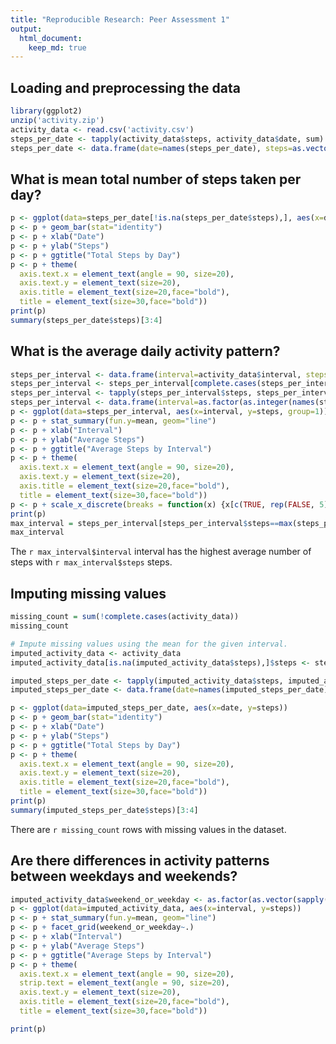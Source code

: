 ```yaml
---
title: "Reproducible Research: Peer Assessment 1"
output: 
  html_document:
    keep_md: true
---
```



## Loading and preprocessing the data
```r
library(ggplot2)
unzip('activity.zip')
activity_data <- read.csv('activity.csv')
steps_per_date <- tapply(activity_data$steps, activity_data$date, sum)
steps_per_date <- data.frame(date=names(steps_per_date), steps=as.vector(steps_per_date))
```


## What is mean total number of steps taken per day?
```r
p <- ggplot(data=steps_per_date[!is.na(steps_per_date$steps),], aes(x=date, y=steps)) 
p <- p + geom_bar(stat="identity") 
p <- p + xlab("Date")
p <- p + ylab("Steps")
p <- p + ggtitle("Total Steps by Day")
p <- p + theme(
  axis.text.x = element_text(angle = 90, size=20),
  axis.text.y = element_text(size=20),
  axis.title = element_text(size=20,face="bold"),
  title = element_text(size=30,face="bold"))
print(p)
summary(steps_per_date$steps)[3:4]
```



## What is the average daily activity pattern?

```r
steps_per_interval <- data.frame(interval=activity_data$interval, steps=activity_data$steps)
steps_per_interval <- steps_per_interval[complete.cases(steps_per_interval),]
steps_per_interval <- tapply(steps_per_interval$steps, steps_per_interval$interval, mean)
steps_per_interval <- data.frame(interval=as.factor(as.integer(names(steps_per_interval))), steps=as.vector(steps_per_interval))
p <- ggplot(data=steps_per_interval, aes(x=interval, y=steps, group=1))
p <- p + stat_summary(fun.y=mean, geom="line")
p <- p + xlab("Interval")
p <- p + ylab("Average Steps")
p <- p + ggtitle("Average Steps by Interval")
p <- p + theme(
  axis.text.x = element_text(angle = 90, size=20),
  axis.text.y = element_text(size=20),
  axis.title = element_text(size=20,face="bold"),
  title = element_text(size=30,face="bold"))
p <- p + scale_x_discrete(breaks = function(x) {x[c(TRUE, rep(FALSE, 5))]})
print(p)
max_interval = steps_per_interval[steps_per_interval$steps==max(steps_per_interval$steps), ]
max_interval
```
The `r max_interval$interval` interval has the highest average number of steps with `r max_interval$steps` steps.

## Imputing missing values
```r
missing_count = sum(!complete.cases(activity_data))
missing_count

# Impute missing values using the mean for the given interval.
imputed_activity_data <- activity_data
imputed_activity_data[is.na(imputed_activity_data$steps),]$steps <- steps_per_interval[match(imputed_activity_data[is.na(imputed_activity_data$steps),]$interval, steps_per_interval$interval), 2]

imputed_steps_per_date <- tapply(imputed_activity_data$steps, imputed_activity_data$date, sum)
imputed_steps_per_date <- data.frame(date=names(imputed_steps_per_date), steps=as.vector(imputed_steps_per_date))

p <- ggplot(data=imputed_steps_per_date, aes(x=date, y=steps)) 
p <- p + geom_bar(stat="identity") 
p <- p + xlab("Date")
p <- p + ylab("Steps")
p <- p + ggtitle("Total Steps by Day")
p <- p + theme(
  axis.text.x = element_text(angle = 90, size=20),
  axis.text.y = element_text(size=20),
  axis.title = element_text(size=20,face="bold"),
  title = element_text(size=30,face="bold"))
print(p)
summary(imputed_steps_per_date$steps)[3:4]

```

There are `r missing_count` rows with missing values in the dataset.


## Are there differences in activity patterns between weekdays and weekends?

```r
imputed_activity_data$weekend_or_weekday <- as.factor(as.vector(sapply(weekdays(as.Date(imputed_activity_data$date)), function(x) {if (x %in% c('Saturday', 'Sunday')) "weekend" else "weekday"})))
p <- ggplot(data=imputed_activity_data, aes(x=interval, y=steps))
p <- p + stat_summary(fun.y=mean, geom="line")
p <- p + facet_grid(weekend_or_weekday~.)
p <- p + xlab("Interval")
p <- p + ylab("Average Steps")
p <- p + ggtitle("Average Steps by Interval")
p <- p + theme(
  axis.text.x = element_text(angle = 90, size=20),
  strip.text = element_text(angle = 90, size=20),
  axis.text.y = element_text(size=20),
  axis.title = element_text(size=20,face="bold"),
  title = element_text(size=30,face="bold"))

print(p)
```

